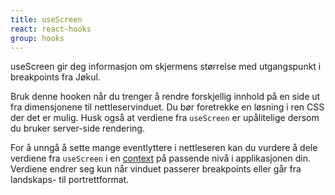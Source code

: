 ```yaml
---
title: useScreen
react: react-hooks
group: hooks
---
```



<Ingress>
    useScreen gir deg informasjon om skjermens størrelse med utgangspunkt i
    breakpoints fra Jøkul.
</Ingress>

<ComponentExample
    title="useScreen"
    component={ScreenExample}
    codeExample={screenExampleCode}
/>

Bruk denne hooken når du trenger å rendre forskjellig innhold på en side ut fra dimensjonene til nettleservinduet. Du bør foretrekke en løsning i ren CSS der det er mulig. Husk også at verdiene fra `useScreen` er upålitelige dersom du bruker server-side rendering.

For å unngå å sette mange eventlyttere i nettleseren kan du vurdere å dele verdiene fra `useScreen` i en [context](https://beta.reactjs.org/learn/passing-data-deeply-with-context) på passende nivå i applikasjonen din. Verdiene endrer seg kun når vinduet passerer breakpoints eller går fra landskaps- til portrettformat.
